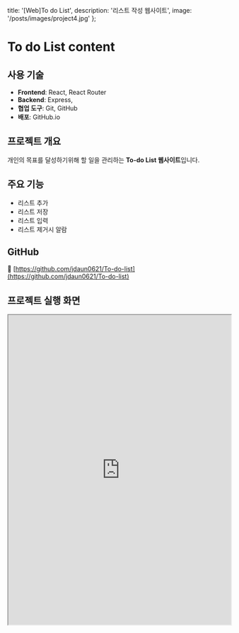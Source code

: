   title: '[Web]To do List',
  description: '리스트 작성 웹사이트',
  image: '/posts/images/project4.jpg'
};

# To do List content

## 사용 기술

- **Frontend**: React, React Router
- **Backend**: Express, 
- **협업 도구**: Git, GitHub  
- **배포**: GitHub.io  




## 프로젝트 개요

개인의 목표를 달성하기위해 할 일을 관리하는 **To-do List 웹사이트**입니다.  




## 주요 기능

- 리스트 추가  
- 리스트 저장
- 리스트 입력
- 리스트 제거시 알람



## GitHub

🔗 [https://github.com/jdaun0621/To-do-list](https://github.com/jdaun0621/To-do-list)



## 프로젝트 실행 화면

<iframe
  src="https://jdaun0621.github.io/To-do-list/"
  width="100%"
  height="700"
  style={{ border: '1px solid #ccc', borderRadius: '8px' }}
  title="TechPicks Demo"
/>
